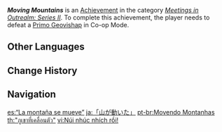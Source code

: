 {{Achievement Infobox
|id           = 86015
|order id     = 9015
|category     = Meetings in Outrealm: Series II
|description  = Defeat a [[Primo Geovishap]] in Co-Op Mode.
|requirements = 
|primogems    = 10
|tracking     = 
|topic        = Primo Geovishap; Co-Op Mode
}}
'''''Moving Mountains''''' is an [[Achievement]] in the category ''[[Meetings in Outrealm: Series II]]''. To complete this achievement, the player needs to defeat a [[Primo Geovishap]] in Co-op Mode.
<!--
==Trivia==

==Video Guides==
{{EVT
|video1   = 
|caption1 = 
}}
-->
==Other Languages==
{{Other Languages
|en      = Moving Mountains
|zhs     = 「山动了」
|zhs_rm  = "Shān Dòngle"
|zht     = 「山動了」
|zht_rm  = "Shān Dòngle"
|zh_tl   = "The Mountain Moved"
|ja      = 「山が動いた」
|ja_rm   = "Yama ga Ugoita"
|ja_tl   = "Mountain has Moved"
|ko      = 「움직이는 산」
|ko_tl   = "Moving Mountains"
|es      = “La montaña se mueve”
|es_tl   = "The Mountain Moves"
|fr      = La montagne a bougé
|fr_tl   = The Mountain Moved
|ru      = Сворачивая горы
|ru_tl   = Moving Mountains
|th      = "ภูเขาที่เคลื่อนตัว"
|th_rm   = 
|th_tl   = 
|vi      = Núi nhúc nhích rồi!
|vi_tl   = 
|de      = Wanderberge
|de_tl   = Wandering Mountains
|de_note = {{de|Wanderberge|Hiking Hills}} are specific tourist-friendly mountains and hills that are commonly used for hiking and similar activities. However, here the word is used as a pun and in a literal way.
|id      = Gunung yang Bergerak
|id_tl   = Moving Mountain
|pt      = Movendo Montanhas
|pt_tl   = 
|tr      = Dağları Yerinden Oynat
|tr_tl   = Move Mountains
|it      = Montagne che si muovono
|it_tl   = 
}}

==Change History==
{{Change History|2.0}}
<!--
==References==
{{Reflist}}
-->
==Navigation==
{{Achievement Navbox|Meetings in Outrealm: Series II}}

[[es:“La montaña se mueve”]]
[[ja:「山が動いた」]]
[[pt-br:Movendo Montanhas]]
[[th:"ภูเขาที่เคลื่อนตัว"]]
[[vi:Núi nhúc nhích rồi!]]